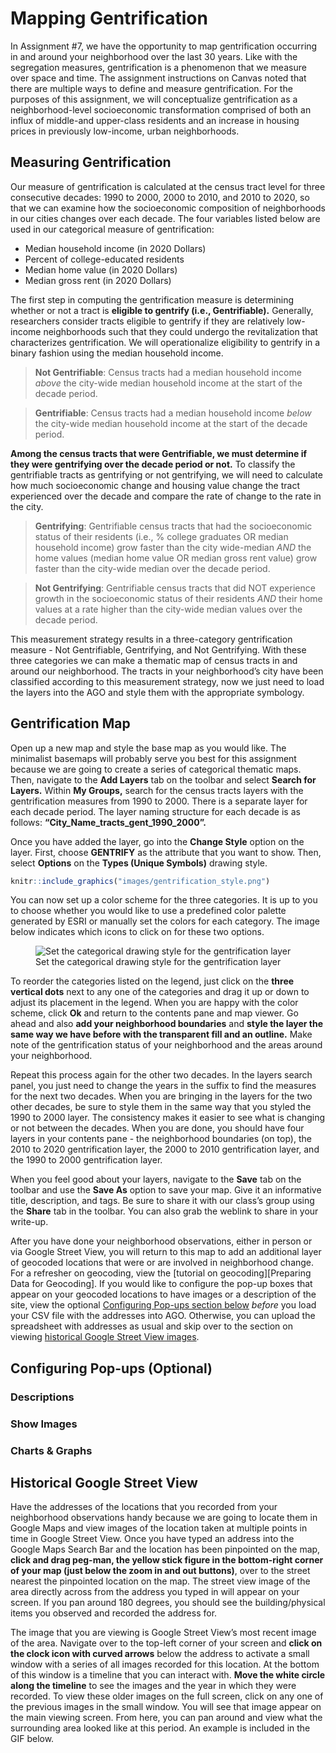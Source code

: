 # Mapping Gentrification

In Assignment #7, we have the opportunity to map gentrification occurring in and around your neighborhood over the last 30 years. Like with the segregation measures, gentrification is a phenomenon that we measure over space and time. The assignment instructions on Canvas noted that there are multiple ways to define and measure gentrification. For the purposes of this assignment, we will conceptualize gentrification as a neighborhood-level socioeconomic transformation comprised of both an influx of middle-and upper-class residents and an increase in housing prices in previously low-income, urban neighborhoods.


## Measuring Gentrification

Our measure of gentrification is calculated at the census tract level for three consecutive decades: 1990 to 2000, 2000 to 2010, and 2010 to 2020, so that we can examine how the socioeconomic composition of neighborhoods in our cities changes over each decade. The four variables listed below are used in our categorical measure of gentrification: 

* Median household income (in 2020 Dollars)
* Percent of college-educated residents 
* Median home value (in 2020 Dollars)
* Median gross rent (in 2020 Dollars)  
  

The first step in computing the gentrification measure is determining whether or not a tract is **eligible to gentrify (i.e., Gentrifiable).** Generally, researchers consider tracts eligible to gentrify if they are relatively low-income neighborhoods such that they could undergo the revitalization that characterizes gentrification. We will operationalize eligibility to gentrify in a binary fashion using the median household income.

>  **Not Gentrifiable**: Census tracts had a median household income *above* the city-wide median household income at the start of the decade period. 

> **Gentrifiable**: Census tracts had a median household income *below* the city-wide median household income at the start of the decade period. 

**Among the census tracts that were Gentrifiable, we must determine if they were gentrifying over the decade period or not.** To classify the gentrifiable tracts as gentrifying or not gentrifying, we will need to calculate how much socioeconomic change and housing value change the tract experienced over the decade and compare the rate of change to the rate in the city. 

> **Gentrifying**: Gentrifiable census tracts that had the socioeconomic status of their residents (i.e., % college graduates OR median household income) grow faster than the city wide-median *AND* the home values (median home value OR median gross rent value) grow faster than the city-wide median over the decade period. 

> **Not Gentrifying**: Gentrifiable census tracts that did NOT experience growth in the socioeconomic status of their residents *AND* their home values at a rate higher than the city-wide median values over the decade period.

This measurement strategy results in a three-category gentrification measure - Not Gentrifiable, Gentrifying, and Not Gentrifying. With these three categories we can make a thematic map of census tracts in and around our neighborhood. The tracts in your neighborhood's city have been classified according to this measurement strategy, now we just need to load the layers into the AGO and style them with the appropriate symbology. 


## Gentrification Map

Open up a new map and style the base map as you would like. The minimalist basemaps will probably serve you best for this assignment because we are going to create a series of categorical thematic maps. Then, navigate to the **Add Layers** tab on the toolbar and select **Search for Layers.** Within **My Groups,** search for the census tracts layers with the gentrification measures from 1990 to 2000. There is a separate layer for each decade period. The layer naming structure for each decade is as follows: **"City_Name_tracts_gent_1990_2000".**   

Once you have added the layer, go into the **Change Style** option on the layer. First, choose **GENTRIFY** as the attribute that you want to show. Then, select **Options** on the **Types (Unique Symbols)** drawing style.   

```r
knitr::include_graphics("images/gentrification_style.png")

```
  


You can now set up a color scheme for the three categories. It is up to you to choose whether you would like to use a predefined color palette generated by ESRI or manually set the colors for each category. The image below indicates which icons to click on for these two options.    

![Set the categorical drawing style for the gentrification layer](images\edit_gentrification_colors.png)    
  

To reorder the categories listed on the legend, just click on the **three vertical dots** next to any one of the categories and drag it up or down to adjust its placement in the legend. When you are happy with the color scheme, click **Ok** and return to the contents pane and map viewer. Go ahead and also **add your neighborhood boundaries** and **style the layer the same way we have before with the transparent fill and an outline.** Make note of the gentrification status of your neighborhood and the areas around your neighborhood.    


Repeat this process again for the other two decades. In the layers search panel, you just need to change the years in the suffix to find the measures for the next two decades. When you are bringing in the layers for the two other decades, be sure to style them in the same way that you styled the 1990 to 2000 layer. The consistency makes it easier to see what is changing or not between the decades. When you are done, you should have four layers in your contents pane - the neighborhood boundaries (on top), the 2010 to 2020 gentrification layer, the 2000 to 2010 gentrification layer, and the 1990 to 2000 gentrification layer.   


When you feel good about your layers, navigate to the **Save** tab on the toolbar and use the **Save As** option to save your map. Give it an informative title, description, and tags. Be sure to share it with our class's group using the **Share** tab in the toolbar. You can also grab the weblink to share in your write-up. 


After you have done your neighborhood observations, either in person or via Google Street View, you will return to this map to add an additional layer of geocoded locations that were or are involved in neighborhood change. For a refresher on geocoding, view the [tutorial on geocoding][Preparing Data for Geocoding]. If you would like to configure the pop-up boxes that appear on your geocoded locations to have images or a description of the site, view the optional [Configuring Pop-ups section below][Configuring Pop-Ups (Optional)] *before* you load your CSV file with the addresses into AGO. Otherwise, you can upload the spreadsheet with addresses as usual and skip over to the section on viewing [historical Google Street View images][Historical Google Street View].  



## Configuring Pop-ups (Optional)

### Descriptions

### Show Images

### Charts & Graphs


## Historical Google Street View

Have the addresses of the locations that you recorded from your neighborhood observations handy because we are going to locate them in Google Maps and view images of the location taken at multiple points in time in Google Street View. Once you have typed an address into the Google Maps Search Bar and the location has been pinpointed on the map, **click and drag peg-man, the yellow stick figure in the bottom-right corner of your map (just below the zoom in and out buttons)**, over to the street nearest the pinpointed location on the map. The street view image of the area directly across from the address you typed in will appear on your screen. If you pan around 180 degrees, you should see the building/physical items you observed and recorded the address for.  


The image that you are viewing is Google Street View's most recent image of the area. Navigate over to the top-left corner of your screen and **click on the clock icon with curved arrows** below the address to activate a small window with a series of all images recorded for this location. At the bottom of this window is a timeline that you can interact with. **Move the white circle along the timeline** to see the images and the year in which they were recorded. To view these older images on the full screen, click on any one of the previous images in the small window. You will see that image appear on the main viewing screen. From here, you can pan around and view what the surrounding area looked like at this period. An example is included in the GIF below. 

